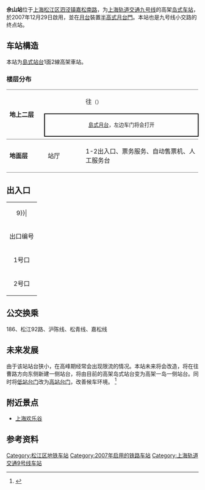 {{noteTA 
|G1 =Railway}}
{{Infobox station
|name = 佘山
|eng_name = Sheshan
|symbol_right =
|linecolour = {{上海地铁颜色|9|yes}}
|image = Line 9 at Sheshan Station.jpg
|caption = 9号线[[上海地铁09A01型电动列车|09A01型列車]]進入佘山站站台
|other_name = 
|country = {{PRC}}
|borough = [[上海市|上海市]][[松江区|松江区]][[泗泾镇|泗泾镇]]
|address = [[嘉松南路|嘉松南路]]与[[林荫新路|林荫新路]]交叉口
|coordinates = {{coord|31.10623|N|121.22531|E|display=it|type:railwaystation}}
|elevation = 
|owned = [[上海申通地铁集团|上海申通地铁集团]]
|operator = [[上海地铁|上海地铁]]
|lines = {{上海地铁线路名|9|SL}}
|distance = 
|platform = 1個[[島式月台|島式月台]]
|tracks = 2条
|bus_routes = 
|bus_stands = 
|connections = 
|structure = 地上车站
|hall = 地上站厅
|depth = 
|levels = 
|interchange = 
|exits = 2个
|architect = 
|architectural_style = 
|colour = 
|type = 
|status = 运营中
|code = 
|classification = 
|website = 
|built = 
|opened = {{Start date|2007|12|29|df=y}}
|closed = 
|former = 
|pass_year = 
|passengers = 
|pass_system = 
|pass_rank = 
|mpassengers = 
|trains = 
|station_hours = 
|hours = 
|first = 往{{上海地铁起讫站|9|L}}：6:29<br/>往{{上海地铁起讫站|9|R}}：6:01
|last = 往{{上海地铁起讫站|9|L}}：23:54<br/>往{{上海地铁起讫站|9|R}}：22:50
|adjacent = {{Adjacent stations|system=上海地铁|line=9|left=洞泾|right=泗泾}}
|route_map = {{Routemap|inline=yes|map=
uSTRf\\uSTRg~~ ~~往{{站|泗泾}}
uSTR+BSl\BS\uSTR+BSr
uSTR+BSl\BS\uSTR+BSr
uSTR\uENDEa!~uSTRc2\uABZg3
uABZg2\uABZg+1!~uSTRc3\uSTR+c4
uSTR+c1\uABZg+4\uSTR
uSTR\uSTR\uSTR
uSTR\uSTR\uSTR
uSTR+c2\uABZg3\uSTR
uABZg+1\uABZg2!~uSTRc4\uSTR+c3
uSTR\uENDEe!~uSTRc1\uABZg+4
uSTRf\\uSTRg~~ ~~往{{站|洞泾}}
}}
}}
'''佘山站'''位于[[上海|上海]][[松江区|松江区]][[泗泾镇|泗泾镇]][[嘉松南路|嘉松南路]]，为[[上海轨道交通九号线|上海轨道交通九号线]]的高架[[岛式站台|岛式车站]]，於2007年12月29日啟用，並在[[鐵路車站|月台]]裝置[[半高式月台門|半高式月台門]]。本站也是九号线小交路的终点站。

==车站構造==
本站为[[島式站台|島式站台]]1面2線高架車站。

===楼层分布===
{|cellspacing=0 cellpadding=3
|style="border-top:solid 1px gray;border-bottom:solid 1px gray;" rowspan=3 width=100|'''地上二层'''
|style="border-top:solid 1px gray;" width=100|{{arrow|L}}
|style="border-top:solid 1px gray;" width=350|{{上海地铁线路名|9}}往{{站|松江南站}}<small>（{{站|洞泾}}）</small>
|-
|style="border-top:solid 2px black;border-right:solid 2px black;border-left:solid 2px black;border-bottom:solid 2px black;" colspan=2|<center><small>[[島式月台|島式月台]]，左边车门将会打开</small></center>
|-
|style="border-bottom:solid 1px gray;"|
|style="border-bottom:solid 1px gray;"|{{split text|{{上海地铁线路名|9}}往{{站|曹路}}<small>（{{站|泗泾}}）</small>|{{arrow|R}}}}
|-
|style="border-bottom:solid 1px gray;"|'''地面层'''
|style="border-bottom:solid 1px gray;"|站厅
|style="border-bottom:solid 1px gray;"|1-2出入口、票务服务、自动售票机、人工服务台
|}

{{Gallery
|File:Sheshan Station.jpg|佘山站站台
}}

==出入口==
{| class="wikitable"
|colspan=4 align="center" bgcolor={{上海地铁颜色|9}}|
|-
! 出口编号 !! 建议前往目的地 !! 照片
|-
| 1号口 || 嘉松南路东侧、站体东侧、林荫新路南 || 
|-
| 2号口 || 嘉松南路东侧、站体西侧、林荫新路南 ||
|}

==公交换乘==
186、松江92路、沪陈线、松青线、嘉松线

== 未来发展 ==
由于该站站台狭小，在高峰期经常会出现限流的情况。本站未来将会改造，将在往曹路方向东侧新建一侧站台，将由目前的高架岛式站台变为高架一岛一侧站台。同时将[[低站台门|低站台门]]改为[[高站台门|高站台门]]，改善候车环境。 <ref>{{cite web|author1=上海轨道交通俱乐部|title=【9号线】佘山站将“补短板”改造 新增一侧站台|url=https://mp.weixin.qq.com/s?__biz=MzI2MTcxNjA1OQ==&mid=2247484646&idx=1&sn=e9d24597f2797778c714e4b09995d3c7&chksm=ea5765d2dd20ecc431538818e92bd4fba08234da379ea7838d3b7bd196f9fa716a754ca77232&mpshare=1&scene=23&srcid=0424sB7JqDFnO2MsHZgArhxl#rd|access-date=2018-04-24|archive-date=2021-03-13|archive-url=https://web.archive.org/web/20210313025130/https://mp.weixin.qq.com/s?__biz=MzI2MTcxNjA1OQ%3D%3D&mid=2247484646&idx=1&sn=e9d24597f2797778c714e4b09995d3c7&chksm=ea5765d2dd20ecc431538818e92bd4fba08234da379ea7838d3b7bd196f9fa716a754ca77232&mpshare=1&scene=23&srcid=0424sB7JqDFnO2MsHZgArhxl#rd|dead-url=no}}</ref>

==附近景点==
* [[上海欢乐谷|上海欢乐谷]]

==参考资料==
{{reflist}}

{{commonscat|Sheshan Station}}
{{上海轨道交通9号线车站}}

[[Category:松江区地铁车站|Category:松江区地铁车站]]
[[Category:2007年启用的铁路车站|Category:2007年启用的铁路车站]]
[[Category:上海轨道交通9号线车站|Category:上海轨道交通9号线车站]]